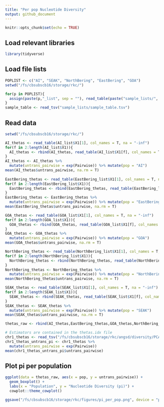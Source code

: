```yaml
---
title: "Per pop Nucleotide Diversity"
output: github_document
---
```


```r
knitr::opts_chunk$set(echo = TRUE)
```

## Load relevant libraries
```r
library(tidyverse)
```

## Load file lists
```r
POPLIST <- c("AI", "SEAK", "NorthBering", "EastBering", "GOA")
setwd("/fs/cbsubscb16/storage/rkc/")

for(p in POPLIST){
  assign(paste(p,"_list", sep = ""), read_table(paste("sample_lists/", p, "_thetas_list.txt", sep = ""), col_names = F))
}
sample_table <- read_tsv("sample_lists/sample_table.tsv")
```

## Read data
```r
setwd("/fs/cbsubscb16/storage/rkc/")

AI_thetas <- read_table(AI_list$X1[1], col_names = T, na = "-inf")
for(f in 2:length(AI_list$X1)){
  AI_thetas <- rbind(AI_thetas, read_table(AI_list$X1[f], col_names = T, na = "-inf"))
}
AI_thetas <- AI_thetas %>% 
  mutate(untrans_pairwise = exp(Pairwise)) %>% mutate(pop = "AI")
mean(AI_thetas$untrans_pairwise, na.rm = T)
 
EastBering_thetas <- read_table(EastBering_list$X1[1], col_names = T, na = "-inf")
for(f in 2:length(EastBering_list$X1)){
  EastBering_thetas <- rbind(EastBering_thetas, read_table(EastBering_list$X1[f], col_names = T, na = "-inf"))
}
EastBering_thetas <- EastBering_thetas %>% 
  mutate(untrans_pairwise = exp(Pairwise)) %>% mutate(pop = "EastBering")
mean(EastBering_thetas$untrans_pairwise, na.rm = T)

GOA_thetas <- read_table(GOA_list$X1[1], col_names = T, na = "-inf")
for(f in 2:length(GOA_list$X1)){
  GOA_thetas <- rbind(GOA_thetas, read_table(GOA_list$X1[f], col_names = T, na = "-inf"))
}
GOA_thetas <- GOA_thetas %>% 
  mutate(untrans_pairwise = exp(Pairwise)) %>% mutate(pop = "GOA")
mean(GOA_thetas$untrans_pairwise, na.rm = T)

NorthBering_thetas <- read_table(NorthBering_list$X1[1], col_names = T, na = "-inf")
for(f in 2:length(NorthBering_list$X1)){
  NorthBering_thetas <- rbind(NorthBering_thetas, read_table(NorthBering_list$X1[f], col_names = T, na = "-inf"))
}
NorthBering_thetas <- NorthBering_thetas %>% 
  mutate(untrans_pairwise = exp(Pairwise)) %>% mutate(pop = "NorthBering")
mean(NorthBering_thetas$untrans_pairwise, na.rm = T)

SEAK_thetas <- read_table(SEAK_list$X1[1], col_names = T, na = "-inf")
for(f in 2:length(SEAK_list$X1)){
  SEAK_thetas <- rbind(SEAK_thetas, read_table(SEAK_list$X1[f], col_names = T, na = "-inf"))
}
SEAK_thetas <- SEAK_thetas %>% 
  mutate(untrans_pairwise = exp(Pairwise)) %>% mutate(pop = "SEAK")
mean(SEAK_thetas$untrans_pairwise, na.rm = T)

thetas_raw <- rbind(AI_thetas,EastBering_thetas,GOA_thetas,NorthBering_thetas,SEAK_thetas)
```

```r
# Estimators are contained in the thetas.idx file
chr1_thetas <- read_tsv("/fs/cbsubscb16/storage/rkc/angsd/diversity/PCAM-PPLA_CM023253.1_AI_polymorphic_folded.thetas.txt")
chr1_thetas_untrans_pi <- chr1_thetas %>% 
  mutate(untrans_pairwise = exp(Pairwise))
mean(chr1_thetas_untrans_pi$untrans_pairwise)
```
## Plot pi per population
```r
ggplot(data = thetas_raw, aes(x = pop, y = untrans_pairwise)) +
  geom_boxplot() +
  labs(x = "Population", y = "Nucleotide Diversity (pi)") +
  cowplot::theme_cowplot()

ggsave("/fs/cbsubscb16/storage/rkc/figures/pi_per_pop.png", device = "png", height = 5, width = 7)
```

